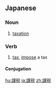 ==Japanese==
{{ja-kanjitab|か|ぜい|yomi=on}}

===Noun===
{{ja-noun|かぜい}}

# [[taxation]]
#: {{ja-usex|'''課税'''強化を決めた。|'''かぜい''' きょうか を きめた。|They decided to raise taxes.}}

===Verb===
{{ja-verb-suru|かぜい}}

# [[tax]], [[impose]] a tax

====Conjugation====
{{ja-suru|かぜい}}

[[hu:課税]]
[[ja:課税]]
[[zh:課税]]